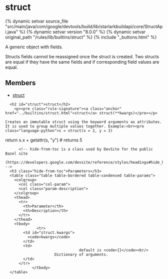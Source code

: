 <html devsite>
<head>
  <meta name="project_path" value="/_project.yaml">
  <meta name="book_path" value="/versions/8.0.0/_book.yaml">
</head>
<body>

<h1 class="page-title" id="modules.struct">struct</h1>

{% dynamic setvar source_file "src/main/java/com/google/devtools/build/lib/starlarkbuildapi/core/StructApi.java" %}
{% dynamic setvar version "8.0.0" %}
{% dynamic setvar original_path "/rules/lib/builtins/struct" %}
{% include "_buttons.html" %}
<!-- {% raw %} -->

A generic object with fields.<p>Structs fields cannot be reassigned once the struct is created. Two structs are equal if they have the same fields and if corresponding field values are equal.

<h2>Members</h2>
<ul>
    <li>
    <a href="#struct">struct</a>
  </li>
  </ul>

      <h2 id="struct">struct</h2>
        <p><pre class="rule-signature"><a class="anchor" href="../builtins/struct.html">struct</a> struct(**kwargs)</pre></p>

    Creates an immutable struct using the keyword arguments as attributes. It is used to group multiple values together. Example:<br><pre class="language-python">s = struct(x = 2, y = 3)
return s.x + getattr(s, "y")  # returns 5</pre>

          <!-- hide-from-toc is a class used by DevSite for the public Bazel site
      (https://developers.google.com/devsite/reference/styles/headings#hide_headings_from_the_toc) -->
      <h3 class="hide-from-toc">Parameters</h3>
      <table class="table table-bordered table-condensed table-params">
        <colgroup>
          <col class="col-param">
          <col class="param-description">
        </colgroup>
        <thead>
          <tr>
            <th>Parameter</th>
            <th>Description</th>
          </tr>
        </thead>
        <tbody>
                  <tr>
            <td id="struct.kwargs">
              <code>kwargs</code>
            </td>
            <td>
                                     default is <code>{}</code><br/>
                          Dictionary of arguments.
            </td>
          </tr>
                </tbody>
      </table>


</body>
</html>

<!-- {% endraw %} -->

